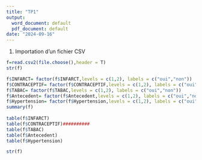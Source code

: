 ```yaml
---
title: "TP1"
output:
  word_document: default
  pdf_document: default
date: "2024-09-16"
---
```


1. Importation d'un fichier CSV

```r
f=read.csv2(file.choose(),header = T)
str(f)

f$INFARCT= factor(f$INFARCT,levels = c(1,2), labels = c("oui","non"))
f$CONTRACEPTIF= factor(f$CONTRACEPTIF,levels = c(1,2), labels = c("oui","non"))
f$TABAC= factor(f$TABAC,levels = c(1,2), labels = c("oui","non"))
f$Antecedent= factor(f$Antecedent,levels = c(1,2), labels = c("oui","non"))
f$Hypertension= factor(f$Hypertension,levels = c(1,2), labels = c("oui","non"))
summary(f)
 
table(f$INFARCT)
table(f$CONTRACEPTIF)##########
table(f$TABAC)
table(f$Antecedent)
table(f$Hypertension)

str(f)



```

